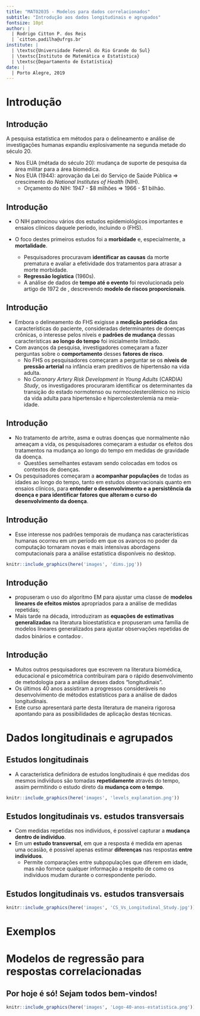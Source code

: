 ```yaml
---
title: "MAT02035 - Modelos para dados correlacionados"
subtitle: "Introdução aos dados longitudinais e agrupados"
fontsize: 10pt
author: |
  | Rodrigo Citton P. dos Reis
  | `citton.padilha@ufrgs.br`
institute: |
  | \textsc{Universidade Federal do Rio Grande do Sul}
  | \textsc{Instituto de Matemática e Estatística}
  | \textsc{Departamento de Estatística}
date: |
  | Porto Alegre, 2019
---
```


# Introdução

## Introdução

A pesquisa estatística em métodos para o delineamento e análise de investigações humanas expandiu explosivamente na segunda metade do século 20.

- Nos EUA (métada do século 20): mudança de suporte de pesquisa da área militar para a área biomédica.
- Nos EUA (1944): aprovação da Lei do Serviço de Saúde Pública $\Rightarrow$ crescimento do _National Institutes of Health_ (NIH\footnote{{\bf Um pouco da história do NIH:} www.nih.gov/about-nih/who-we-are/history}).
    + Orçamento do NIH: 1947 - \$8 milhões $\Rightarrow$ 1966 - \$1 bilhão.

## Introdução

- O NIH patrocinou vários dos estudos epidemiológicos importantes e ensaios clínicos daquele período, incluindo o \textbf{\emph{Framingham Heart Study}}\footnote{{\bf Um pouco da história do NIH:} www.ncbi.nlm.nih.gov/pmc/articles/PMC4159698/} (FHS).

- O foco destes primeiros estudos foi a __morbidade__ e, especialmente, a __mortalidade__.
    + Pesquisadores procuravam __identificar as causas__ da morte prematura e avaliar a efetividade dos tratamentos para atrasar a morte morbidade.
    + __Regressão logística__ (1960s).
    + A análise de dados de __tempo até o evento__ foi revolucionada pelo artigo de 1972 de \textbf{\textcolor{darkpastelgreen}{D. R. Cox}}\footnote{Reid, N. A Conversation with Sir David Cox. \emph{Statistical Science}, 9:439-455, 1994.}, descrevendo __modelo de riscos proporcionais__\footnote{\textbf{\textcolor{darkpastelpurple}{Leituras para o fim do dia:}} Cox, D. R. Regression Models and Life-Tables. \emph{Journal of the Royal Statistical Society. Series B}, 34:187-220, 1972.}.

## Introdução

- Embora o delineamento do FHS exigisse a __medição periódica__ das características do paciente, consideradas determinantes de doenças crônicas, o interesse pelos níveis e __padrões de mudança__ dessas características __ao longo do tempo__ foi inicialmente limitado.
- Com avanços da pesquisa, investigadores começaram a fazer perguntas sobre o __comportamento__ desses __fatores de risco__.
    + No FHS os pesquisadores começaram a perguntar se os __níveis de pressão arterial__ na infância eram preditivos de hipertensão na vida adulta.
    + No _Coronary Artery Risk Development in Young Adults_ (CARDIA) _Study_\footnote{Friedman, G. D \emph{et al}. CARDIA: study design, recruitment, and some characteristics of the examined subjects. \emph{Journal of Clinical Epidemiology}, 41:1105-1116, 1988.}, os investigadores procuraram identificar os determinantes da transição do estado normotenso\footnote{``pressão arterial normal''} ou normocolesterolêmico\footnote{``colesterol normal''} no início da vida adulta para hipertensão e hipercolesterolemia na meia-idade.

## Introdução

- No tratamento de artrite, asma e outras doenças que normalmente não ameaçam a vida, os pesquisadores começaram a estudar os efeitos dos tratamentos na mudança ao longo do tempo em medidas de gravidade da doença.
    + Questões semelhantes estavam sendo colocadas em todos os contextos de doenças.
- Os pesquisadores começaram a __acompanhar populações__ de todas as idades ao longo do tempo, tanto em estudos observacionais quanto em ensaios clínicos, para __entender o desenvolvimento e a persistência da doença e para identificar fatores que alteram o curso do desenvolvimento da doença__.

## Introdução

- Esse interesse nos padrões temporais de mudança nas características humanas ocorreu em um período em que os avanços no poder da computação tornaram novas e mais intensivas abordagens computacionais para a análise estatística disponíveis no desktop.

```r
knitr::include_graphics(here('images', 'dims.jpg'))
```

## Introdução

- \textbf{\textcolor{darkpastelgreen}{Laird e Ware}} propuseram o uso do algoritmo EM para ajustar uma classe de __modelos lineares de efeitos mistos__ apropriados para a análise de medidas repetidas\footnote{Laird, N. M., Ware, J. H. Random-effects models for longitudinal data. \emph{Biometrics}, 38:963-974, 1982.};
- Mais tarde na década, \textbf{\textcolor{darkpastelgreen}{Liang e Zeger}} introduziram as __equações de estimativas generalizadas__ na literatura bioestatística e propuseram uma família de modelos lineares generalizados para ajustar observações repetidas de dados binários e contados\footnote{Liang, K. Y., Zeger, S. L. Longitudinal Data Analysis Using Generalized Linear Models. \emph{Biometrika}, 73:13-22, 1986.}$^{,}$\footnote{Zeger, S. L., Liang, K. Y. Longitudinal Data Analysis for Discrete and Continuous Outcomes. \emph{Biometrics}, 42:121-130, 1986.}.

## Introdução

- Muitos outros pesquisadores que escrevem na literatura biomédica, educacional e psicométrica contribuíram para o rápido desenvolvimento de metodologia para a análise desses dados "longitudinais".
- Os últimos 40 anos assistiram a progressos consideráveis no desenvolvimento de métodos estatísticos para a análise de dados longitudinais. 
- Este curso apresentará parte desta literatura de maneira rigorosa apontando para as possibilidades de aplicação destas técnicas.
    
# Dados longitudinais e agrupados

## Estudos longitudinais

- A característica definidora de estudos longitudinais é que medidas dos mesmos indivíduos são tomadas __repetidamente__ através do tempo, assim permitindo o estudo direto da __mudança com o tempo__.

```r
knitr::include_graphics(here('images', 'levels_explanation.png'))
```

## Estudos longitudinais vs. estudos transversais

- Com medidas repetidas nos indivíduos, é possível capturar a __mudança dentro de indivíduo__.
- Em um __estudo transversal__, em que a resposta é medida em apenas uma ocasião, é possível apenas estimar __diferenças__ nas respostas __entre indivíduos__.
    + Permite comparações entre subpopulações que diferem em idade, mas não fornece qualquer informação a respeito de como os indivíduos mudam durante o correspondente período.

## Estudos longitudinais vs. estudos transversais

```r
knitr::include_graphics(here('images', 'CS_Vs_Longitudinal_Study.jpg'))
```

# Exemplos

# Modelos de regressão para respostas correlacionadas

## Por hoje é só! Sejam todos bem-vindos!

```r
knitr::include_graphics(here('images', 'Logo-40-anos-estatistica.png'))
```
